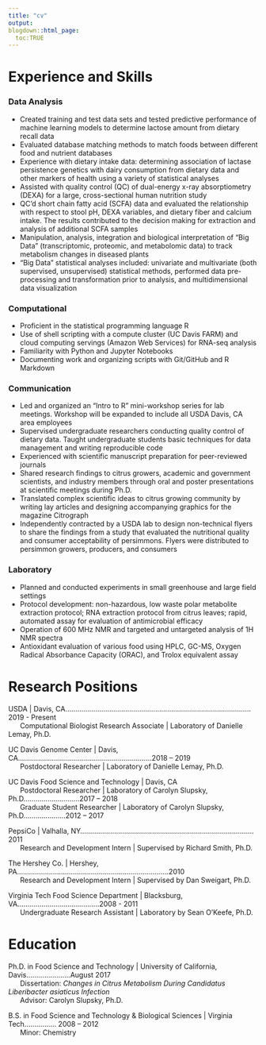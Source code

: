 ```yaml
---
title: "cv"
output: 
blogdown::html_page:
  toc:TRUE
---
```

# Experience and Skills 

### Data Analysis
  * Created training and test data sets and tested predictive performance of machine learning models to determine lactose amount from dietary recall data   
  *	Evaluated database matching methods to match foods between different food and nutrient databases   
  *	Experience with dietary intake data: determining association of lactase persistence genetics with dairy consumption from dietary data and other markers of health using a variety of statistical analyses  
  *	Assisted with quality control (QC) of dual-energy x-ray absorptiometry (DEXA) for a large, cross-sectional human nutrition study  
  *	QC’d short chain fatty acid (SCFA) data and evaluated the relationship with respect to stool pH, DEXA variables, and dietary fiber and calcium intake. The results contributed to the decision making for extraction and analysis of additional SCFA samples   
  *	Manipulation, analysis, integration and biological interpretation of “Big Data” (transcriptomic, proteomic, and metabolomic data) to track metabolism changes in diseased plants  
  * “Big Data” statistical analyses included: univariate and multivariate (both supervised, unsupervised) statistical methods, performed data pre-processing and transformation prior to analysis, and multidimensional data visualization   

### Computational
* Proficient in the statistical programming language R 
* Use of shell scripting with a compute cluster (UC Davis FARM) and cloud computing servings (Amazon Web Services) for RNA-seq analysis 
* Familiarity with Python and Jupyter Notebooks
* Documenting work and organizing scripts with Git/GitHub and R Markdown

### Communication
* Led and organized an “Intro to R” mini-workshop series for lab meetings. Workshop will be expanded to include all USDA Davis, CA area employees 
* Supervised undergraduate researchers conducting quality control of dietary data. Taught undergraduate students basic techniques for data management and writing reproducible code
* Experienced with scientific manuscript preparation for peer-reviewed journals
* Shared research findings to citrus growers, academic and government scientists, and industry members through oral and poster presentations at scientific meetings during Ph.D.
* Translated complex scientific ideas to citrus growing community by writing lay articles and designing accompanying graphics for the magazine Citrograph 
* Independently contracted by a USDA lab to design non-technical flyers to share the findings from a study that evaluated the nutritional quality and consumer acceptability of persimmons. Flyers were distributed to persimmon growers, producers, and consumers

### Laboratory     
* Planned and conducted experiments in small greenhouse and large field settings 
* Protocol development: non-hazardous, low waste polar metabolite extraction protocol; RNA extraction protocol from citrus leaves; rapid, automated assay for evaluation of antimicrobial efficacy 
* Operation of 600 MHz NMR and targeted and untargeted analysis of 1H NMR spectra
* Antioxidant evaluation of various food using HPLC, GC-MS, Oxygen Radical Absorbance Capacity (ORAC), and Trolox equivalent assay

# Research Positions

USDA | Davis, CA.............................................................................................2019 - Present  
&nbsp;&nbsp;&nbsp;&nbsp;&nbsp;&nbsp;Computational Biologist Research Associate | Laboratory of Danielle Lemay, Ph.D.  
 
UC Davis Genome Center | Davis, CA...................................................................2018 – 2019  
&nbsp;&nbsp;&nbsp;&nbsp;&nbsp;&nbsp;Postdoctoral Researcher | Laboratory of Danielle Lemay, Ph.D.   

UC Davis Food Science and Technology | Davis, CA    				        
&nbsp;&nbsp;&nbsp;&nbsp;&nbsp;&nbsp;Postdoctoral Researcher | Laboratory of Carolyn Slupsky, Ph.D............................2017 – 2018  
&nbsp;&nbsp;&nbsp;&nbsp;&nbsp;&nbsp;Graduate Student Researcher | Laboratory of Carolyn Slupsky, Ph.D.....................2012 – 2017  

PepsiCo | Valhalla, NY.......................................................................................2011  
&nbsp;&nbsp;&nbsp;&nbsp;&nbsp;&nbsp;Research and Development Intern | Supervised by Richard Smith, Ph.D.

The Hershey Co. | Hershey, PA............................................................................2010  
&nbsp;&nbsp;&nbsp;&nbsp;&nbsp;&nbsp;Research and Development Intern | Supervised by Dan Sweigart, Ph.D.

Virginia Tech Food Science Department | Blacksburg, VA.........................................2008 - 2011  
&nbsp;&nbsp;&nbsp;&nbsp;&nbsp;&nbsp;Undergraduate Research Assistant | Laboratory by Sean O’Keefe, Ph.D.



# Education
Ph.D. in Food Science and Technology | University of California, Davis......................August 2017   
&nbsp;&nbsp;&nbsp;&nbsp;&nbsp;&nbsp;Dissertation: *Changes in Citrus Metabolism During Candidatus Liberibacter asiaticus Infection*  
&nbsp;&nbsp;&nbsp;&nbsp;&nbsp;&nbsp;Advisor: Carolyn Slupsky, Ph.D.  

B.S. in Food Science and Technology & Biological Sciences | Virginia Tech................ 2008 – 2012  
&nbsp;&nbsp;&nbsp;&nbsp;&nbsp;&nbsp;Minor: Chemistry  

